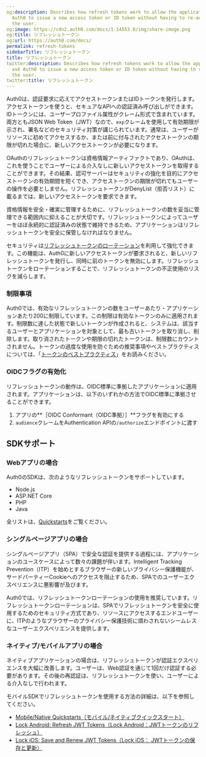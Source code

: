 ```yaml
---
og:description: Describes how refresh tokens work to allow the application to ask
  Auth0 to issue a new access token or ID token without having to re-authenticate
  the user.
og:image: https://cdn2.auth0.com/docs/1.14553.0/img/share-image.png
og:title: リフレッシュトークン
og:url: https://auth0.com/docs/
permalink: refresh-tokens
sidebarTitle: リフレッシュトークン
title: リフレッシュトークン
twitter:description: Describes how refresh tokens work to allow the application to
  ask Auth0 to issue a new access token or ID token without having to re-authenticate
  the user.
twitter:title: リフレッシュトークン
---
```


Auth0は、認証要求に応えてアクセストークンまたはIDトークンを発行します。アクセストークンを使うと、セキュアなAPIへの認証済み呼び出しができます。IDトークンには、ユーザープロファイル属性がクレーム形式で含まれています。両方ともJSON Web Token（JWT）なので、`exp`クレームを使用して有効期限が示され、署名などのセキュリティ対策が講じられています。通常は、ユーザーがリソースに初めてアクセスするか、または前に付与されたアクセストークンの期限が切れた場合に、新しいアクセストークンが必要になります。

OAuthのリフレッシュトークンは資格情報アーティファクトであり、OAuthは、これを使うことでユーザーによる介入なしに新しいアクセストークンを取得することができます。その結果、認可サーバーはセキュリティの強化を目的にアクセストークンの有効期間を短くでき、アクセストークンの期限が切れてもユーザーの操作を必要としません。リフレッシュトークンがDenyList（拒否リスト）に載るまでは、新しいアクセストークンを要求できます。

資格情報を安全・確実に管理するために、リフレッシュトークンの数を妥当に管理できる範囲内に抑えることが大切です。リフレッシュトークンによってユーザーをほぼ永続的に認証済みの状態で維持できるため、アプリケーションはリフレッシュトークンを安全に保管しなければなりません。



セキュリティは[リフレッシュトークンのローテーション](/security/tokens/refresh-tokens/refresh-token-rotation)を利用して強化できます。この機能は、Auth0に新しいアクセストークンが要求されると、新しいリフレッシュトークンを発行し、同時に前のトークンを無効にします。リフレッシュトークンをローテーションすることで、リフレッシュトークンの不正使用のリスクを減らします。

### 制限事項

Auth0では、有効なリフレッシュトークンの数をユーザーあたり・アプリケーションあたり200に制限しています。この制限は有効なトークンのみに適用されます。制限数に達した状態で新しいトークンが作成されると、システムは、該当するユーザーとアプリケーションを対象として、最も古いトークンを取り消し、削除します。取り消されたトークンや期限の切れたトークンは、制限数にカウントされません。トークンの過度な使用を防ぐための推奨事項やベストプラクティスについては、「[トークンのベストプラクティス](/security/tokens/token-best-practices)」をお読みください。

### OIDCフラグの有効化

リフレッシュトークンの動作は、OIDC標準に準拠したアプリケーションに適用されます。アプリケーションは、以下のいずれかの方法でOIDC標準に準拠させることができます。

1. アプリの**［OIDC Conformant（OIDC準拠）］**フラグを有効にする
2. `audience`クレームをAuthentication APIの`/authorize`エンドポイントに渡す

## SDKサポート

### Webアプリの場合

Auth0のSDKは、次のようなリフレッシュトークンをサポートしています。

* Node.js
* ASP.NET Core
* PHP
* Java

全リストは、[Quickstarts](/quickstart/webapp)をご覧ください。

### シングルページアプリの場合

シングルページアプリ（SPA）で安全な認証を提供する過程には、アプリケーションのユースケースによって数々の課題が伴います。Intelligent Tracking Prevention（ITP）を始めとするブラウザーの新しいプライバシー保護機能が、サードパーティーCookieへのアクセスを阻止するため、SPAでのユーザーエクスペリエンスに悪影響が及びます。

Auth0では、リフレッシュトークンローテーションの使用を推奨しています。リフレッシュトークンローテーションは、SPAでリフレッシュトークンを安全に使用するためのセキュリティ方式であり、リソースにアクセスするエンドユーザーに、ITPのようなブラウザーのプライバシー保護技術に煩わされないシームレスなユーザーエクスペリエンスを提供します。

### ネイティブ/モバイルアプリの場合

ネイティブアプリケーションの場合は、リフレッシュトークンが認証エクスペリエンスを大幅に改善します。ユーザーは、Web認証を通じて1回だけ認証する必要があります。その後の再認証は、リフレッシュトークンを使い、ユーザーによる介入なしで行われます。

モバイルSDKでリフレッシュトークンを使用する方法の詳細は、以下を参照してください。

* [Mobile/Native Quickstarts（モバイル/ネイティブクイックスタート）](https://auth0.com/docs/quickstart/native)
* [Lock Android: Refresh JWT Tokens（Lock Android：JWTトークンのリフレッシュ）](/libraries/lock-android/lock-android-refresh-jwt)
* [Lock iOS: Save and Renew JWT Tokens（Lock iOS： JWTトークンの保存と更新）](/libraries/auth0-swift/auth0-swift-save-and-renew-tokens)